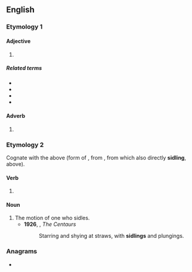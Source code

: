 ==English==

===Etymology 1===

====Adjective====
{{head|en|adjective}}

# {{alternative spelling of|en|sideling}}

=====Related terms=====
* {{l|en|sidelong}}
* {{l|en|sideward}}
* {{l|en|sideways}}
* {{l|en|sidewise}}

====Adverb====
{{head|en|adverb}}

# {{alternative spelling of|en|sideling}}

===Etymology 2===
Cognate with the above (form of {{m|en|sidle}}, from {{cog|enm|sidlyng}}, from which also directly '''sidling''', above).

====Verb====
{{head|en|verb form}}

# {{present participle of|en|sidle|nocat=1}}

====Noun====
{{en-noun}}

# The motion of one who sidles.
#* '''1926''', {{w|Rudyard Kipling}}, ''The Centaurs''
#*: Starring and shying at straws, with '''sidlings''' and plungings.

===Anagrams===
* {{anagrams|en|a=dgiilns|idlings|sliding}}